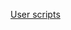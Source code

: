 {{userbox
| border-c = #999
| border-s = 1
| id       = [[File:Wiki-tech-logo.svg|43px|link=Wikipedia:用戶工具]]
| id-c     = WhiteSmoke
| info-lh  = 1.15
| info-op  = font-family: Courier; font-size:15px
| info     = 這人開發供維基人使用的[[WP:US|<span style="color:#EFB">工具</span>]]
| info-c   = #069
| info-fc  = #FFF
| usercategory  = 用戶工具開發者
| nocat = {{{nocat|}}}
}}<noinclude>
[[Category:维基百科相关用户框|User scripts]]
[[Category:维基脚本| ]] 
</noinclude>
